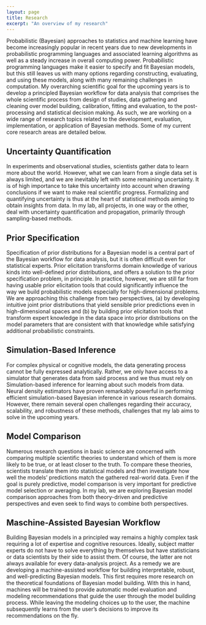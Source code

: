 ```yaml
---
layout: page
title: Research
excerpt: "An overview of my research"
---
```


<!-- TODO: add some nice pictures -->

Probabilistic (Bayesian) approaches to statistics and machine learning have become increasingly popular in recent years due to new developments in probabilistic programming languages and associated learning algorithms as well as a steady increase in overall computing power. Probabilistic programming languages make it easier to specify and fit Bayesian models, but this still leaves us with many options regarding constructing, evaluating, and using these models, along with many remaining challenges in computation. My overarching scientific goal for the upcoming years is to develop a principled Bayesian workflow for data analysis that comprises the whole scientific process from design of studies, data gathering and cleaning over model building, calibration, fitting and evaluation, to the post-processing and statistical decision making. As such, we are working on a wide range of research topics related to the development, evaluation, implementation, or application of Bayesian methods. Some of my current core research areas are detailed below.

## Uncertainty Quantification

In experiments and observational studies, scientists gather data to learn more about the world. However, what we can learn from a single data set is always limited, and we are inevitably left with some remaining uncertainty. It is of high importance to take this uncertainty into account when drawing conclusions if we want to make real scientific progress. Formalizing and quantifying uncertainty is thus at the heart of statistical methods aiming to obtain insights from data. In my lab, all projects, in one way or the other, deal with uncertainty quantification and propagation, primarily through sampling-based methods.

## Prior Specification

Specification of prior distributions for a Bayesian model is a central part of the Bayesian workflow for data analysis, but it is often difficult even for statistical experts. Prior elicitation transforms domain knowledge of various kinds into well-defined prior distributions, and offers a solution to the prior specification problem, in principle. In practice, however, we are still far from having usable prior elicitation tools that could significantly influence the way we build probabilistic models especially for high-dimensional problems. We are approaching this challenge from two perspectives, (a) by developing intuitive joint prior distributions that yield sensible prior predictions even in high-dimensional spaces and (b) by building prior elicitation tools that transform expert knowledge in the data space into prior distributions on the model parameters that are consistent with that knowledge while satisfying additional probabilistic constraints.

## Simulation-Based Inference

For complex physical or cognitive models, the data generating process cannot be fully expressed analytically. Rather, we only have access to a simulator that generates data from said process and we thus must rely on Simulation-based inference for learning about such models from data. Neural density estimators have proven remarkably powerful in performing efficient simulation-based Bayesian inference in various research domains. However, there remain several open challenges regarding their accuracy, scalability, and robustness of these methods, challenges that my lab aims to solve in the upcoming years.

## Model Comparison

Numerous research questions in basic science are concerned with comparing multiple scientific theories to understand which of them is more likely to be true, or at least closer to the truth. To compare these theories, scientists translate them into statistical models and then investigate how well the models' predictions match the gathered real-world data. Even if the goal is purely predictive, model comparison is very important for predictive model selection or averaging. In my lab, we are exploring Bayesian model comparison approaches from both theory-driven and predictive perspectives and even seek to find ways to combine both perspectives.

## Maschine-Assisted Bayesian Workflow

Building Bayesian models in a principled way remains a highly complex task requiring a lot of expertise and cognitive resources. Ideally, subject matter experts do not have to solve everything by themselves but have statisticians or data scientists by their side to assist them. Of course, the latter are not always available for every data-analysis project. As a remedy we are developing a machine-assisted workflow for building interpretable, robust, and well-predicting Bayesian models. This first requires more research on the theoretical foundations of Bayesian model building. With this in hand, machines will be trained to provide automatic model evaluation and modeling recommendations that guide the user through the model building process. While leaving the modeling choices up to the user, the machine subsequently learns from the user's decisions to improve its recommendations on the fly.


